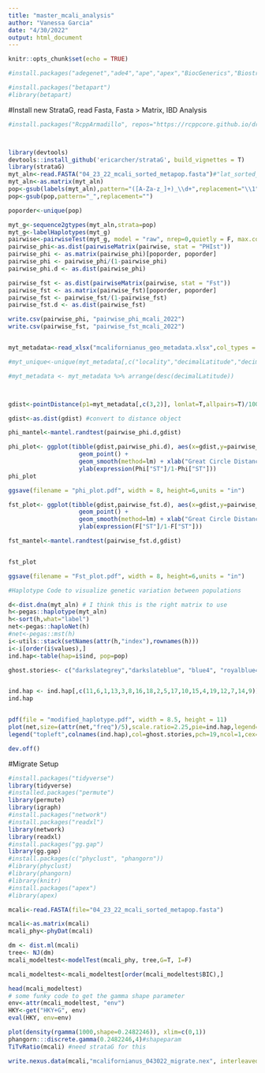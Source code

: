 ```yaml
---
title: "master_mcali_analysis"
author: "Vanessa Garcia"
date: "4/30/2022"
output: html_document
---
```


```r
knitr::opts_chunk$set(echo = TRUE)
```

```r
#install.packages("adegenet","ade4","ape","apex","BiocGenerics","Biostrings","devtools","dplyr","forcats","ggplot2","gplots","iRanges","knitr","magrittr","mapdata","maps","maptools","markdown","pegas","perm","permute","phangorn","phyclust","plotly","plyr","purrr","raster","readr","readxl","rentrez","rlang","S4vectors","sp","stringr","tible","tidyr","tidyverse","usethis","utf8","Xvector")
```

```r
#install.packages("betapart")
#library(betapart)
```





#Install new StrataG, read Fasta, Fasta > Matrix, IBD Analysis
```r
#install.packages("RcppArmadillo", repos="https://rcppcore.github.io/drat")



library(devtools)
devtools::install_github('ericarcher/strataG', build_vignettes = T)
library(strataG)
myt_aln<-read.FASTA("04_23_22_mcali_sorted_metapop.fasta")#"lat_sorted_seqs.fasta"
myt_aln<-as.matrix(myt_aln)
pop<-gsub(labels(myt_aln),pattern="([A-Za-z_]+)_\\d+",replacement="\\1")
pop<-gsub(pop,pattern="_",replacement="")

poporder<-unique(pop)

myt_g<-sequence2gtypes(myt_aln,strata=pop)
myt_g<-labelHaplotypes(myt_g)
pairwise<-pairwiseTest(myt_g, model = "raw", nrep=0,quietly = F, max.cores=4)
pairwise_phi<-as.dist(pairwiseMatrix(pairwise, stat = "PHIst"))
pairwise_phi <- as.matrix(pairwise_phi)[poporder, poporder]
pairwise_phi <- pairwise_phi/(1-pairwise_phi)
pairwise_phi.d <- as.dist(pairwise_phi)

pairwise_fst <- as.dist(pairwiseMatrix(pairwise, stat = "Fst"))
pairwise_fst <- as.matrix(pairwise_fst)[poporder, poporder]
pairwise_fst <- pairwise_fst/(1-pairwise_fst)
pairwise_fst.d <- as.dist(pairwise_fst)

write.csv(pairwise_phi, "pairwise_phi_mcali_2022")
write.csv(pairwise_fst, "pairwise_fst_mcali_2022")


myt_metadata<-read_xlsx("mcalifornianus_geo_metadata.xlsx",col_types = c("text","numeric","numeric"))#"myt_metadata_updated_gis.xlsx"

#myt_unique<-unique(myt_metadata[,c("locality","decimalLatitude","decimalLongitude")]) #pull out just locality and lat/longs, and get unique values

#myt_metadata <- myt_metadata %>% arrange(desc(decimalLatitude))



gdist<-pointDistance(p1=myt_metadata[,c(3,2)], lonlat=T,allpairs=T)/1000 #measure great circle distance between points in kilometers

gdist<-as.dist(gdist) #convert to distance object

phi_mantel<-mantel.randtest(pairwise_phi.d,gdist)

phi_plot<- ggplot(tibble(gdist,pairwise_phi.d), aes(x=gdist,y=pairwise_phi.d)) + 
                    geom_point() + 
                    geom_smooth(method=lm) + xlab("Great Circle Distance(km)") +
                    ylab(expression(Phi["ST"]/1-Phi["ST"]))
phi_plot

ggsave(filename = "phi_plot.pdf", width = 8, height=6,units = "in")

fst_plot<- ggplot(tibble(gdist,pairwise_fst.d), aes(x=gdist,y=pairwise_fst.d)) + 
                    geom_point() + 
                    geom_smooth(method=lm) + xlab("Great Circle Distance(km)") +
                    ylab(expression(F["ST"]/1-F["ST"]))

fst_mantel<-mantel.randtest(pairwise_fst.d,gdist)


fst_plot

ggsave(filename = "Fst_plot.pdf", width = 8, height=6,units = "in")

```



```r
#Haplotype Code to visualize genetic variation between populations

d<-dist.dna(myt_aln) # I think this is the right matrix to use
h<-pegas::haplotype(myt_aln)
h<-sort(h,what="label")
net<-pegas::haploNet(h)
#net<-pegas::mst(h)
i<-utils::stack(setNames(attr(h,"index"),rownames(h)))
i<-i[order(i$values),]
ind.hap<-table(hap=i$ind, pop=pop)

ghost.stories<- c("darkslategrey","darkslateblue", "blue4", "royalblue4", "deepskyblue", "royalblue1", "skyblue4","mediumseagreen","darkslateblue","firebrick","coral","darkorange3","darkorange","gold2","gold","yellow1","moccasin","lightskyblue1","lightcyan1")


ind.hap <- ind.hap[,c(11,6,1,13,3,8,16,18,2,5,17,10,15,4,19,12,7,14,9)]
ind.hap


pdf(file = "modified_haplotype.pdf", width = 8.5, height = 11)
plot(net,size=(attr(net,"freq")/5),scale.ratio=2.25,pie=ind.hap,legend=F,labels=F,threshold=0,show.mutation=2,bg=ghost.stories,pch=19,ncol=1,cex=0.85)
legend("topleft",colnames(ind.hap),col=ghost.stories,pch=19,ncol=1,cex=0.85)

dev.off()

```
#Migrate Setup

```r
#install.packages("tidyverse")
library(tidyverse)
#installed.packages("permute")
library(permute)
library(igraph)
#install.packages("network")
#install.packages("readxl")
library(network)
library(readxl)
#install.packages("gg.gap")
library(gg.gap)
#install.packages(c("phyclust", "phangorn"))
#library(phyclust)
#library(phangorn)
#library(knitr)
#install.packages("apex")
#library(apex)
```




```r
mcali<-read.FASTA(file="04_23_22_mcali_sorted_metapop.fasta")

mcali<-as.matrix(mcali)
mcali_phy<-phyDat(mcali)

dm <- dist.ml(mcali) 
tree<- NJ(dm)
mcali_modeltest<-modelTest(mcali_phy, tree,G=T, I=F)

mcali_modeltest<-mcali_modeltest[order(mcali_modeltest$BIC),]

head(mcali_modeltest)
# some funky code to get the gamma shape parameter
env<-attr(mcali_modeltest, "env")
HKY<-get("HKY+G", env)
eval(HKY, env=env)

plot(density(rgamma(1000,shape=0.2482246)), xlim=c(0,1))
phangorn:::discrete.gamma(0.2482246,4)#shapeparam
TiTvRatio(mcali) #need strataG for this

write.nexus.data(mcali,"mcalifornianus_043022_migrate.nex", interleaved=F,missing="N")
```

